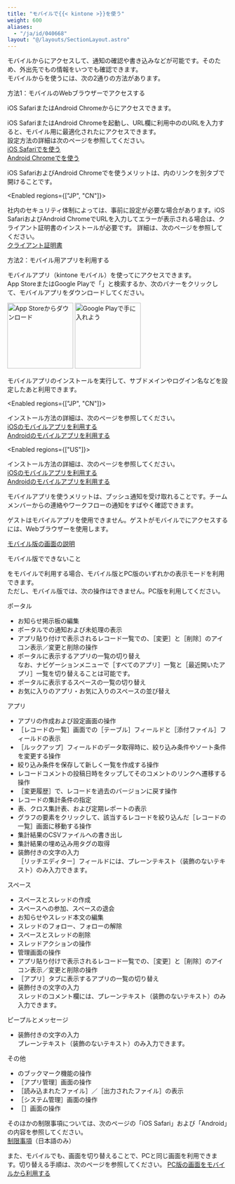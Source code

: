 ```yaml
---
title: "モバイルで{{< kintone >}}を使う"
weight: 600
aliases:
  - "/ja/id/040668"
layout: "@/layouts/SectionLayout.astro"
---
```




モバイルから<Kintone />にアクセスして、通知の確認や書き込みなどが可能です。そのため、外出先でも<Kintone />の情報をいつでも確認できます。  
モバイルから<Kintone />を使うには、次の2通りの方法があります。

<Heading id="mobile_access_smartphone_10">方法1：モバイルのWebブラウザーでアクセスする</Heading>

iOS SafariまたはAndroid Chromeから<Kintone />にアクセスできます。

iOS SafariまたはAndroid Chromeを起動し、URL欄に利用中の<Kintone />のURLを入力すると、モバイル用に最適化された<Kintone />にアクセスできます。  
設定方法の詳細は次のページを参照してください。  
[iOS Safariで<Kintone />を使う](/k/ja/id/040662.html)  
[Android Chromeで<Kintone />を使う](/k/ja/id/040657.html)

iOS SafariおよびAndroid Chromeで<Kintone />を使うメリットは、<Kintone />内のリンクを別タブで開けることです。

<Enabled regions={["JP", "CN"]}>

社内のセキュリティ体制によっては、事前に設定が必要な場合があります。iOS SafariおよびAndroid ChromeでURLを入力してエラーが表示される場合は、クライアント証明書のインストールが必要です。
詳細は、次のページを参照してください。  
[クライアント証明書](/general/ja/id/020400.html)

</Enabled>

<Heading id="mobile_access_smartphone_20">方法2：モバイル用アプリを利用する</Heading>

モバイルアプリ（kintone モバイル）を使って<Kintone />にアクセスできます。  
App StoreまたはGoogle Playで「<Kintone />」と検索するか、次のバナーをクリックして、モバイルアプリをダウンロードしてください。

<a href="https://apps.apple.com/jp/app/kintone/id674312865" ><img alt="App Storeからダウンロード" src="/k/img-ja/appstore-apple.svg" width="150"/></a>
<a href='https://play.google.com/store/apps/details?id=com.cybozu.kintone.mobile'><img alt="Google Playで手に入れよう" src="/k/img-ja/google-play-badge.png" width="150"/></a>

モバイルアプリのインストールを実行して、サブドメインやログイン名などを設定したあと利用できます。

<Enabled regions={["JP", "CN"]}>

インストール方法の詳細は、次のページを参照してください。  
[iOSのモバイルアプリを利用する](/k/ja/id/040660.html)  
[Androidのモバイルアプリを利用する](/k/ja/id/040655.html)

</Enabled>

<Enabled regions={["US"]}>

インストール方法の詳細は、次のページを参照してください。  
[iOSのモバイルアプリを利用する](/k/ja/id/040660.html)  
[Androidのモバイルアプリを利用する](/k/ja/id/040655.html)

</Enabled>

モバイルアプリを使うメリットは、プッシュ通知を受け取れることです。チームメンバーからの連絡やワークフローの通知をすばやく確認できます。

<Note>

ゲストはモバイルアプリを使用できません。ゲストがモバイルで<Kintone />にアクセスするには、Webブラウザーを使用します。

</Note>

<Reference>

[モバイル版の画面の説明](/k/ja/id/040667.html)

</Reference>

<Heading id="mobile_access_smartphone_30">モバイル版でできないこと</Heading>

<Kintone />をモバイルで利用する場合、モバイル版とPC版のいずれかの表示モードを利用できます。  
ただし、モバイル版では、次の操作はできません。PC版を利用してください。

<Heading level={3} id="mobile_access_smartphone_3010">ポータル</Heading>

* お知らせ掲示板の編集<Wovn></Wovn>
* ポータルでの通知および未処理の表示
* アプリ貼り付けで表示されるレコード一覧での、<Wovn>［変更］</Wovn>と<Wovn>［削除］</Wovn>のアイコン表示／変更と削除の操作
* ポータルに表示するアプリの一覧の切り替え  
  なお、ナビゲーションメニューで<Wovn>［すべてのアプリ］</Wovn>一覧と<Wovn>［最近開いたアプリ］</Wovn>一覧を切り替えることは可能です。
* ポータルに表示するスペースの一覧の切り替え
* お気に入りのアプリ・お気に入りのスペースの並び替え

<Heading level={3} id="mobile_access_smartphone_3020">アプリ</Heading>

* アプリの作成および設定画面の操作<Wovn></Wovn>
* <Wovn>［レコードの一覧］</Wovn>画面での<Wovn>［テーブル］</Wovn>フィールドと<Wovn>［添付ファイル］</Wovn>フィールドの表示
* <Wovn>［ルックアップ］</Wovn>フィールドのデータ取得時に、絞り込み条件やソート条件を変更する操作
* 絞り込み条件を保存して新しく一覧を作成する操作
* レコードコメントの投稿日時をタップしてそのコメントのリンクへ遷移する操作
* <Wovn>［変更履歴］</Wovn>で、レコードを過去のバージョンに戻す操作
* レコードの集計条件の指定
* 表、クロス集計表、および定期レポートの表示
* グラフの要素をクリックして、該当するレコードを絞り込んだ<Wovn>［レコードの一覧］</Wovn>画面に移動する操作
* 集計結果のCSVファイルへの書き出し
* 集計結果の埋め込み用タグの取得
* 装飾付きの文字の入力  
  <Wovn>［リッチエディター］</Wovn>フィールドには、プレーンテキスト（装飾のないテキスト）のみ入力できます。

<Heading level={3} id="mobile_access_smartphone_3030">スペース</Heading>

* スペースとスレッドの作成
* スペースへの参加、スペースの退会
* お知らせやスレッド本文の編集<Wovn></Wovn>
* スレッドのフォロー、フォローの解除
* スペースとスレッドの削除
* スレッドアクションの操作
* 管理画面の操作<Wovn></Wovn>
* アプリ貼り付けで表示されるレコード一覧での、<Wovn>［変更］</Wovn>と<Wovn>［削除］</Wovn>のアイコン表示／変更と削除の操作
* <Wovn>［アプリ］</Wovn>タブに表示するアプリの一覧の切り替え
* 装飾付きの文字の入力  
  スレッドのコメント欄には、プレーンテキスト（装飾のないテキスト）のみ入力できます。

<Heading level={3} id="mobile_access_smartphone_3040">ピープルとメッセージ</Heading>

* 装飾付きの文字の入力  
  プレーンテキスト（装飾のないテキスト）のみ入力できます。

<Heading level={3} id="mobile_access_smartphone_3050">その他</Heading>

* <Kintone />のブックマーク機能の操作
* <Wovn>［アプリ管理］</Wovn>画面の操作
* <Wovn>［読み込まれたファイル］</Wovn>／<Wovn>［出力されたファイル］</Wovn>の表示
* <Wovn>［<Kintone />システム管理］</Wovn>画面の操作
* <Wovn>［<SlashUi />］</Wovn>画面の操作

そのほかの制限事項については、次のページの「iOS Safari」および「Android」の内容を参照してください。  
[制限事項](https://www.cybozu.com/jp/service/restrictions.html)（日本語のみ）  

また、モバイルでも、画面を切り替えることで、PCと同じ画面を利用できます。切り替える手順は、次のページを参照してください。 
[PC版の画面をモバイルから利用する](/k/ja/id/040666.html)
